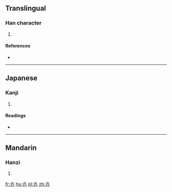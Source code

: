 {{also|光}}
==Translingual==

===Han character===
{{Han char|rn=86|rad=火|as=02|sn=6|four=|canj=火竹山 (FHU)}}

# {{defn|Han|sort=火02}}

====References====
* {{Han ref|kx=0665.050|dkj=18854|dj=1075.020|hdz=32188.080|uh=706E|ud=28782}}

----

==Japanese==

===Kanji===
{{ja-kanji|grade=|rs=火02}}

# {{defn|lang=ja|sort=火02}}

====Readings====
* {{ja-readings|on=[[こう]] (kō)|kun=[[ひかある]] (hikaaru), [[ひかり]] (hikari)}}

----

==Mandarin==

===Hanzi===
{{cmn-hanzi|pin=[[guāng]] ([[guang1]])|wg=kuang<sup>1</sup>}}

# {{defn|lang=cmn|sort=火02}}

[[fr:灮]]
[[hu:灮]]
[[pl:灮]]
[[zh:灮]]